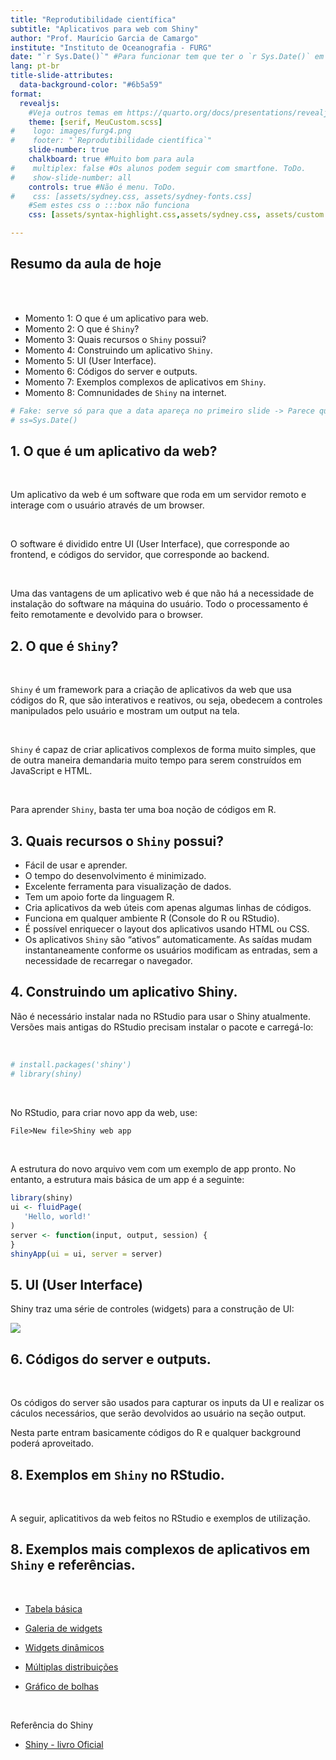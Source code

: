 ---
title: "Reprodutibilidade científica"
subtitle: "Aplicativos para web com Shiny"
author: "Prof. Maurício Garcia de Camargo"
institute: "Instituto de Oceanografia - FURG" 
date: "`r Sys.Date()`" #Para funcionar tem que ter o `r Sys.Date()` em qualquer lugar do corpo (atualmente está no footer do primeiro slide)
lang: pt-br
title-slide-attributes:
  data-background-color: "#6b5a59"
format: 
  revealjs:
    #Veja outros temas em https://quarto.org/docs/presentations/revealjs/themes.html
    theme: [serif, MeuCustom.scss]
#    logo: images/furg4.png
#    footer: "`Reprodutibilidade científica`"
    slide-number: true
    chalkboard: true #Muito bom para aula
#    multiplex: false #Os alunos podem seguir com smartfone. ToDo.
#    show-slide-number: all
    controls: true #Não é menu. ToDo.
#    css: [assets/sydney.css, assets/sydney-fonts.css]
    #Sem estes css o :::box não funciona
    css: [assets/syntax-highlight.css,assets/sydney.css, assets/custom.css,assets/sydney-fonts.css]

---

## Resumo da aula de hoje

<br><br>

::: box
::: incremental
- Momento 1: O que é um aplicativo para web.
- Momento 2: O que é `Shiny`?  
- Momento 3: Quais recursos o `Shiny` possui?  
- Momento 4: Construindo um aplicativo `Shiny`.  
- Momento 5: UI (User Interface).
- Momento 6: Códigos do server e outputs.
- Momento 7: Exemplos complexos de aplicativos em `Shiny`.
- Momento 8: Comnunidades de `Shiny` na internet.
:::
:::

::: footer
```{r}
# Fake: serve só para que a data apareça no primeiro slide -> Parece que não precisa mais.
# ss=Sys.Date()
```
:::

## 1. O que é um aplicativo da web?

<br>

::: fragment
Um aplicativo da web é um software que roda em um servidor remoto e interage com o usuário através de um browser.  
:::

<br>

::: fragment
O software é dividido entre UI (User Interface), que corresponde ao frontend, e códigos do servidor, que corresponde ao backend.
:::

<br>

::: fragment
Uma das vantagens de um aplicativo web é que não há a necessidade de instalação do software na máquina do usuário. Todo o processamento é feito remotamente e devolvido para o browser.
:::

## 2. O que é `Shiny`?

<br>

::: fragment
`Shiny` é um framework para a criação de aplicativos da web que usa códigos do R, que são interativos e reativos, ou seja, obedecem a controles manipulados pelo usuário e mostram um output na tela.
:::

<br>

::: fragment
`Shiny` é capaz de criar aplicativos complexos de forma muito simples, que de outra maneira demandaria muito tempo para serem construídos em JavaScript e HTML.
:::

<br>

::: fragment
Para aprender `Shiny`, basta ter uma boa noção de códigos em R.
:::

## 3. Quais recursos o `Shiny` possui? {.smaller}

::: incremental
- Fácil de usar e aprender.
- O tempo do desenvolvimento é minimizado.
- Excelente ferramenta para visualização de dados.
- Tem um apoio forte da linguagem R.
- Cria aplicativos da web úteis com apenas algumas linhas de códigos.
- Funciona em qualquer ambiente R (Console do R ou RStudio).
- É possível enriquecer o layout dos aplicativos usando HTML ou CSS.
- Os aplicativos `Shiny` são “ativos” automaticamente. As saídas mudam instantaneamente conforme os usuários modificam as entradas, sem a necessidade de recarregar o navegador.
:::

## 4. Construindo um aplicativo Shiny. {.smaller}

Não é necessário instalar nada no RStudio para usar o Shiny atualmente. Versões mais antigas do RStudio precisam instalar o pacote e carregá-lo:

<br>

```r
# install.packages('shiny')
# library(shiny)
```

<br>

::: fragment
No RStudio, para criar novo app da web, use:
```default
File>New file>Shiny web app
```
:::

<br>

::: fragment
A estrutura do novo arquivo vem com um exemplo de app pronto. No entanto, a estrutura mais básica de um app é a seguinte: 

```r
library(shiny)
ui <- fluidPage(
   'Hello, world!'
)
server <- function(input, output, session) {
}
shinyApp(ui = ui, server = server)
```
:::

## 5. UI (User Interface)

Shiny traz uma série de controles (widgets) para a construção de UI:

![](images/shiny1.png)

## 6. Códigos do server e outputs.

<br>

Os códigos do server são usados para capturar os inputs da UI e realizar os cáculos necessários, que serão devolvidos ao usuário na seção output.

::: fragment
Nesta parte entram basicamente códigos do R e qualquer background poderá aproveitado.
:::

## 8. Exemplos em `Shiny` no RStudio.

<br>

A seguir, aplicatitivos da web feitos no RStudio e exemplos de utilização.

## 8. Exemplos mais complexos de aplicativos em `Shiny` e referências.

<br>

- [Tabela básica](https://shiny.posit.co/r/gallery/widgets/basic-datatable/)

- [Galeria de widgets](https://shiny.posit.co/r/gallery/widgets/widget-gallery/)

- [Widgets dinâmicos](https://shiny.posit.co/r/gallery/dynamic-user-interface/dynamic-ui/)

- [Múltiplas distribuições](https://shiny.posit.co/r/gallery/application-layout/tabsets/)


-  [Gráfico de bolhas](https://gallery.shinyapps.io/182-google-charts/)

<br>

Referência do Shiny


- [Shiny - livro Oficial](https://docs.posit.co/shinyapps.io/?_gl=1*1o9vcl2*_ga*MzkxOTEwNC4xNjg5MTIxMDMx*_ga_HXP006LBGY*MTY4OTY0Mzc2NC41LjEuMTY4OTY0Mzg5NC4wLjAuMA..)



